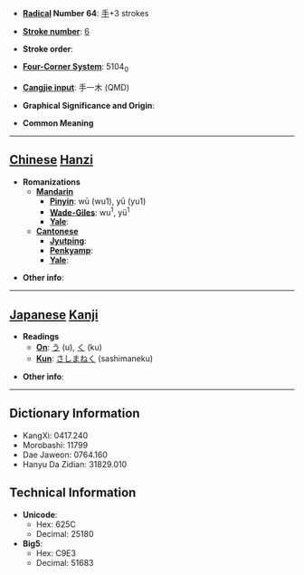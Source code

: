 * '''[[Wiktionary:Chinese radical index| Radical]] Number 64''': [[Wiktionary:Chinese radical index 手|手]]+3 strokes

* '''[[Wiktionary:Chinese total strokes index|Stroke number]]''': [[Wiktionary:Chinese total strokes index 6|6]]

* '''Stroke order''': 

* '''[[Wiktionary:Chinese four corner index|Four-Corner System]]''': 5104<sub>0</sub>

* '''[[Wiktionary:Chinese Cangjie index|Cangjie input]]''': 手一木 (QMD)

* '''Graphical Significance and Origin''': 

* '''Common Meaning'''

----

== [[Chinese]] [[Hanzi]] ==

* '''Romanizations'''
** '''[[Mandarin]]'''
*** '''[[Pinyin]]''': wū (wu1), yū (yu1)
*** '''[[Wade-Giles]]''': wu<sup>1</sup>, yü<sup>1</sup>
*** '''[[Yale]]''': 
** '''[[Cantonese]]'''
*** '''[[Jyutping]]''':
*** '''[[Penkyamp]]''': 
*** '''[[Yale]]''': 

* '''Other info''': 

----

== [[Japanese]] [[Kanji]] ==

* '''Readings'''
** '''[[On]]''': [[う]] (u), [[く]] (ku)
** '''[[Kun]]''': [[さしまねく]] (sashimaneku)

* '''Other info''':  

----

== Dictionary Information ==

* KangXi: 0417.240
* Morobashi: 11799
* Dae Jaweon: 0764.160
* Hanyu Da Zidian: 31829.010

== Technical Information ==

* '''Unicode''':
** Hex: 625C
** Decimal: 25180
* '''Big5''':
** Hex: C9E3
** Decimal: 51683